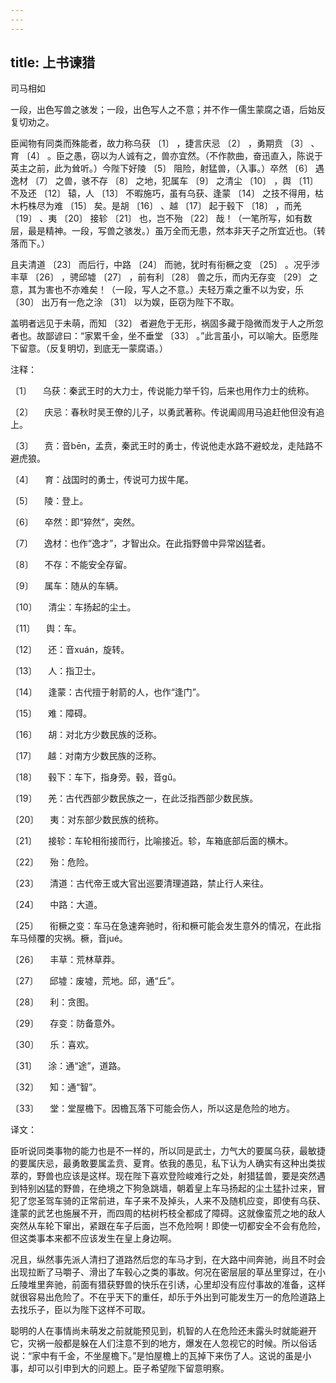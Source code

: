 ```yaml
---
---
---
```

title: 上书谏猎
---




司马相如





一段，出色写兽之骇发；一段，出色写人之不意；并不作一儒生蒙腐之语，后始反复切劝之。





臣闻物有同类而殊能者，故力称乌获 〔1〕 ，捷言庆忌 〔2〕 ，勇期贲 〔3〕 、育 〔4〕 。臣之愚，窃以为人诚有之，兽亦宜然。（不作款曲，奋迅直入，陈说于英主之前，此为耸听。）今陛下好陵 〔5〕 阻险，射猛兽，（入事。）卒然 〔6〕 遇逸材 〔7〕 之兽，骇不存 〔8〕 之地，犯属车 〔9〕 之清尘 〔10〕 ，舆 〔11〕 不及还 〔12〕 辕，人 〔13〕 不暇施巧，虽有乌获、逢蒙 〔14〕 之技不得用，枯木朽株尽为难 〔15〕 矣。是胡 〔16〕 、越 〔17〕 起于毂下 〔18〕 ，而羌 〔19〕 、夷 〔20〕 接轸 〔21〕 也，岂不殆 〔22〕 哉！（一笔所写，如有数层，最是精神。一段，写兽之骇发。）虽万全而无患，然本非天子之所宜近也。（转落而下。）

且夫清道 〔23〕 而后行，中路 〔24〕 而驰，犹时有衔橛之变 〔25〕 。况乎涉丰草 〔26〕 ，骋邱墟 〔27〕 ，前有利 〔28〕 兽之乐，而内无存变 〔29〕 之意，其为害也不亦难矣！（一段，写人之不意。）夫轻万乘之重不以为安，乐 〔30〕 出万有一危之涂 〔31〕 以为娱，臣窃为陛下不取。

盖明者远见于未萌，而知 〔32〕 者避危于无形，祸固多藏于隐微而发于人之所忽者也。故鄙谚曰：“家累千金，坐不垂堂 〔33〕 。”此言虽小，可以喻大。臣愿陛下留意。（反复明切，到底无一蒙腐语。）

注释：

〔1〕 　乌获：秦武王时的大力士，传说能力举千钧，后来也用作力士的统称。

〔2〕 　庆忌：春秋时吴王僚的儿子，以勇武著称。传说阖闾用马追赶他但没有追上。

〔3〕 　贲：音bēn，孟贲，秦武王时的勇士，传说他走水路不避蛟龙，走陆路不避虎狼。

〔4〕 　育：战国时的勇士，传说可力拔牛尾。

〔5〕 　陵：登上。

〔6〕 　卒然：即“猝然”，突然。

〔7〕 　逸材：也作“逸才”，才智出众。在此指野兽中异常凶猛者。

〔8〕 　不存：不能安全存留。

〔9〕 　属车：随从的车辆。

〔10〕 　清尘：车扬起的尘土。

〔11〕 　舆：车。

〔12〕 　还：音xuán，旋转。

〔13〕 　人：指卫士。

〔14〕 　逢蒙：古代擅于射箭的人，也作“逢门”。

〔15〕 　难：障碍。

〔16〕 　胡：对北方少数民族的泛称。

〔17〕 　越：对南方少数民族的泛称。

〔18〕 　毂下：车下，指身旁。毂，音gǔ。

〔19〕 　羌：古代西部少数民族之一，在此泛指西部少数民族。

〔20〕 　夷：对东部少数民族的统称。

〔21〕 　接轸：车轮相衔接而行，比喻接近。轸，车箱底部后面的横木。

〔22〕 　殆：危险。

〔23〕 　清道：古代帝王或大官出巡要清理道路，禁止行人来往。

〔24〕 　中路：大道。

〔25〕 　衔橛之变：车马在急速奔驰时，衔和橛可能会发生意外的情况，在此指车马倾覆的灾祸。橛，音jué。

〔26〕 　丰草：荒林草莽。

〔27〕 　邱墟：废墟，荒地。邱，通“丘”。

〔28〕 　利：贪图。

〔29〕 　存变：防备意外。

〔30〕 　乐：喜欢。

〔31〕 　涂：通“途”，道路。

〔32〕 　知：通“智”。

〔33〕 　堂：堂屋檐下。因檐瓦落下可能会伤人，所以这是危险的地方。

译文：

臣听说同类事物的能力也是不一样的，所以同是武士，力气大的要属乌获，最敏捷的要属庆忌，最勇敢要属孟贲、夏育。依我的愚见，私下认为人确实有这种出类拔萃的，野兽也应该是这样。现在陛下喜欢登险峻难行之处，射猎猛兽，要是突然遇到特别凶猛的野兽，在绝境之下狗急跳墙，朝着皇上车马扬起的尘土猛扑过来，冒犯了您圣驾车骑的正常前进，车子来不及掉头，人来不及随机应变，即使有乌获、逢蒙的武艺也施展不开，而四周的枯树朽枝全都成了障碍。这就像蛮荒之地的敌人突然从车轮下窜出，紧跟在车子后面，岂不危险啊！即使一切都安全不会有危险，但这类事本来都不应该发生在皇上身边啊。

况且，纵然事先派人清扫了道路然后您的车马才到，在大路中间奔驰，尚且不时会出现拉断了马嚼子、滑出了车毂心之类的事故。何况在密层层的草丛里穿过，在小丘陵堆里奔驰，前面有猎获野兽的快乐在引诱，心里却没有应付事故的准备，这样就很容易出危险了。不在乎天下的重任，却乐于外出到可能发生万一的危险道路上去找乐子，臣以为陛下这样不可取。

聪明的人在事情尚未萌发之前就能预见到，机智的人在危险还未露头时就能避开它，灾祸一般都是躲在人们注意不到的地方，爆发在人忽视它的时候。所以俗话说：“家中有千金，不坐屋檐下。”是怕屋檐上的瓦掉下来伤了人。这说的虽是小事，却可以引申到大的问题上。臣子希望陛下留意明察。